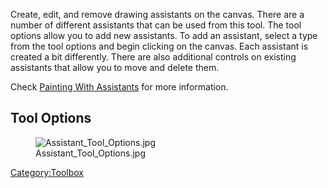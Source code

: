 {{ToolIcon|assistant}}

Create, edit, and remove drawing assistants on the canvas. There are a number of different assistants that can be used from this tool. The tool options allow you to add new assistants. To add an assistant, select a type from the tool options and begin clicking on the canvas. Each assistant is created a bit differently. There are also additional controls on existing assistants that allow you to move and delete them.

Check [[Painting With Assistants]] for more information.

==Tool Options==
[[File:Assistant Tool Options.jpg]]


[[Category:Toolbox]]
